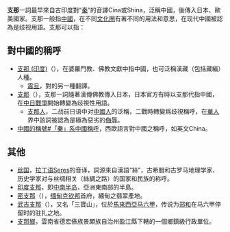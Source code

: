 '''支那'''一詞最早來自古印度對“[[秦朝|秦]]”的音譯Cina或Shina，泛稱中國，後傳入日本、歐美國家。支那一般指[[中國|中國]]，在不同[[文化圈|文化圈]]有著不同的用法和意思，在现代中國被認為是歧视用語。支那可以指：

==對中國的稱呼==
*[[支那_(印度)|支那 (印度)]]（{{lang-sa|चीन|cīna}}），在婆羅門教、佛教文獻中指中國，也可泛稱漢藏（包括藏緬）人種。
**[[震旦|震旦]]，對{{IAST|cīna}}的另一種翻譯。
*[[支那|支那]]（{{jpn|j=支那|rm=shina}}），支那一詞隨著漢傳佛教傳入日本，日本官方有時以支那代指中國，在[[中國抗日戰爭|中日戰爭]]開始轉變為歧視性用語。
**[[支那人|支那人]]，二战前日语中对[[中國人|中國人]]的泛稱，二戰時轉變爲歧視稱呼，在[[華人|華人]]界中該詞被認為是極為惡劣的[[人身攻擊|侮辱]]。
*[[中國的稱號#「秦」系中國稱呼|中國的稱號#「秦」系中國稱呼]]，西歐語言對中國之稱呼，如英文China。

==其他==
*[[丝国|丝国]]，[[拉丁语|拉丁语]]Seres的音译，詞源來自漢語“絲”，古希腊和古罗马地理学家、历史学家对与丝绸相关（絲綢之路）的国家和民族的称呼。
*[[印度支那|印度支那]]，即[[中南半岛|中南半岛]]，亞洲東南部的半島。
*[[密支那|密支那]]（{{lang-my|မြစ်ကြီးနားမြို့}}），[[缅甸|缅甸]][[克钦邦|克钦邦]]首府，緬甸之翡翠產地。
*[[武吉支那|武吉支那]]（{{lang-ms|Bukit Cina}}），又名「三寶山」，位於[[馬來西亞|馬來西亞]][[马六甲|马六甲]]，传说为[[郑和|郑和]]在马六甲停留时的驻扎之地。
*[[支那鄉|支那鄉]]，雲南省德宏傣族景頗族自治州盈江縣下轄的一個鄉鎮級行政單位。

{{Disambig|Z支那|cat=二字地名消歧义}}